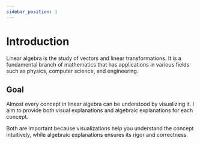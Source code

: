 ```yaml
---
sidebar_position: 1
---
```


# Introduction

Linear algebra is the study of vectors and linear transformations. It is a fundamental branch of mathematics that has applications in various fields such as physics, computer science, and engineering.

## Goal

Almost every concept in linear algebra can be understood by visualizing it.
I aim to provide both visual explanations and algebraic explanations for each concept.

Both are important because visualizations help you understand the concept intuitively, while algebraic explanations ensures its rigor and correctness.
